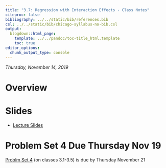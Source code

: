 ```yaml
---
title: "3.7: Regression with Interaction Effects - Class Notes"
citeproc: false
bibliography: ../../static/bib/references.bib
csl: ../../static/bib/chicago-syllabus-no-bib.csl
output:
  blogdown::html_page:
    template: ../../pandoc/toc-title_html.template
    toc: true
editor_options: 
  chunk_output_type: console
---
```


*Thursday, November 14, 2019*

# Overview

# Slides

- [<i class="fas fa-external-link-square-alt"></i> Lecture Slides](/slides/19-slides.html)

# Problem Set 4 Due Thursday Nov 19

[Problm Set 4](/assignment/04-problem-set) (on classes 3.1-3.5) is due by Thursday November 21